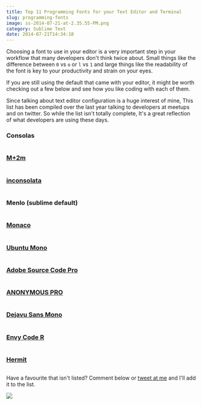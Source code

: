 ```yaml
---
title: Top 11 Programming Fonts for your Text Editor and Terminal
slug: programming-fonts
image: ss-2014-07-21-at-2.35.55-PM.png
category: Sublime Text
date: 2014-07-21T14:34:18
---
```


Choosing a font to use in your editor is a very important step in your workflow that many developers don't think twice about. Small things like the difference between <code>0</code> vs <code>o</code> or <code>l</code> vs <code>1</code> and large things like the readability of the font is key to your productivity and strain on your eyes.

If you are still using the default that came with your editor, it might be worth checking out a few below and see how you like coding with each of them.

Since talking about text editor configuration is a huge interest of mine, This list has been compiled over the last year talking to developers at meetups and on twitter. So while the list isn't totally complete, It's a great reflection of what developers are using these days.

<h3>Consolas</h3>

<img src="consolas.png" alt="" />

<h3><a href="http://www.fontspace.com/m-fonts/m-2m">M+2m</a></h3>

<img src="m2+m.png" alt="" />

<h3><a href="http://levien.com/type/myfonts/inconsolata.html">inconsolata</a></h3>

<img src="incolsolata.png" alt="" />

<h3>Menlo (sublime default)</h3>

<img src="menlo.png" alt="" />

<h3><a href="https://github.com/todylu/monaco.ttf">Monaco</a></h3>

<img src="monaco.png" alt="" />

<h3><a href="http://font.ubuntu.com/">Ubuntu Mono</a></h3>

<img src="ubuntumono.png" alt="" />

<h3><a href="http://store1.adobe.com/cfusion/store/html/index.cfm?event=displayFontPackage&code=1960">Adobe Source Code Pro</a></h3>

<img src="sourcecodepro.png" alt="" />

<h3><a href="http://www.marksimonson.com/fonts/view/anonymous-pro">ANONYMOUS PRO</a></h3>

<img src="anonymouspro.png" alt="" />

<h3><a href="http://dejavu-fonts.org/wiki/Main_Page">Dejavu Sans Mono</a></h3>

<img src="dejavusansmono.png" alt="" />

<h3><a href="http://www.fontsquirrel.com/fonts/Envy-Code-R">Envy Code R</a></h3>

<img src="envy.png" alt="" />

<h3><a href="https://pcaro.es/p/hermit/">Hermit</a></h3>

<img src="hermit.png" alt="" />

Have a favourite that isn't listed? Comment below or <a href="http://twitter.com/wesbos">tweet at me</a> and I'll add it to the list.

<a href="https://sublimetextbook.com/?utm_source=fonts&utm_medium=banner&utm_campaign=product"><img src="facebook-share2.png"></a>